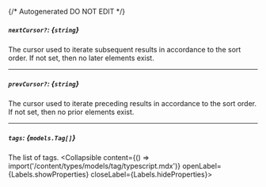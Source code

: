 {/* Autogenerated DO NOT EDIT  */}

##### `nextCursor?`: *{`string`}*
The cursor used to iterate subsequent results in accordance to the
sort order. If not set, then no later elements exist.


---
##### `prevCursor?`: *{`string`}*
The cursor used to iterate preceding results in accordance to the
sort order. If not set, then no prior elements exist.


---
##### `tags`: *{`models.Tag[]`}*
The list of tags.
<Collapsible content={() => import('/content/types/models/tag/typescript.mdx')} openLabel={Labels.showProperties} closeLabel={Labels.hideProperties}>
</Collapsible>


